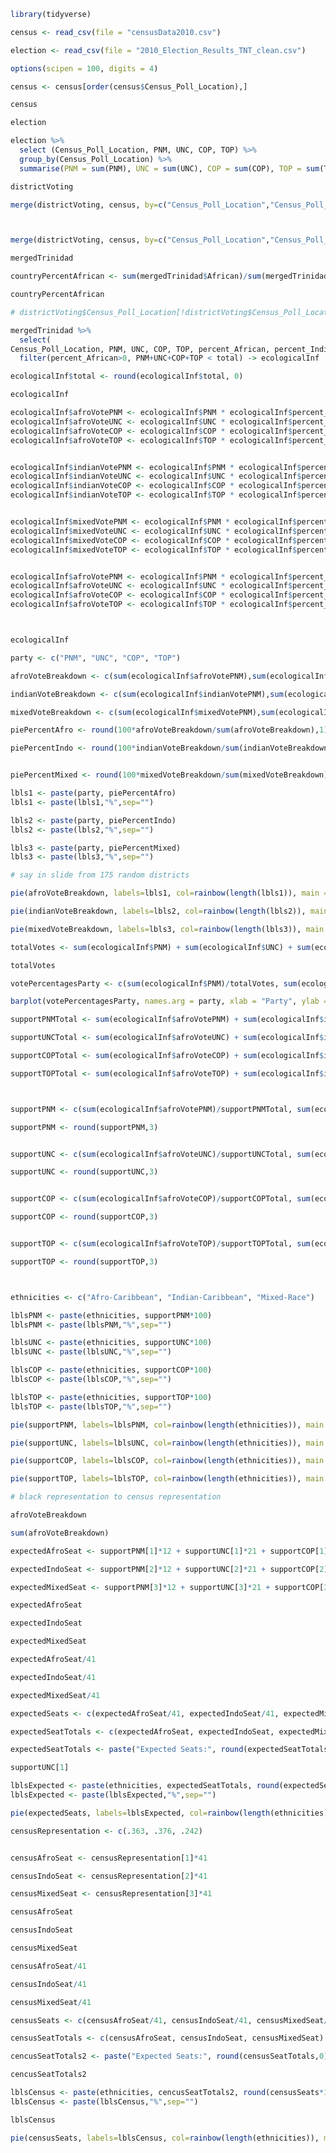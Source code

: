```r
library(tidyverse)

census <- read_csv(file = "censusData2010.csv")

election <- read_csv(file = "2010_Election_Results_TNT_clean.csv")

options(scipen = 100, digits = 4)
```

```r
census <- census[order(census$Census_Poll_Location),]

census
```

```r
election
```

```r
election %>%
  select (Census_Poll_Location, PNM, UNC, COP, TOP) %>%
  group_by(Census_Poll_Location) %>%
  summarise(PNM = sum(PNM), UNC = sum(UNC), COP = sum(COP), TOP = sum(TOP)) -> districtVoting 

districtVoting

merge(districtVoting, census, by=c("Census_Poll_Location","Census_Poll_Location"))




```

```r
merge(districtVoting, census, by=c("Census_Poll_Location","Census_Poll_Location")) -> mergedTrinidad

mergedTrinidad

countryPercentAfrican <- sum(mergedTrinidad$African)/sum(mergedTrinidad$total)

countryPercentAfrican
```

```r
# districtVoting$Census_Poll_Location[!districtVoting$Census_Poll_Location %in% mergedTrinidad$Census_Poll_Location]
```


```r
mergedTrinidad %>%
  select(
Census_Poll_Location, PNM, UNC, COP, TOP, percent_African, percent_Indian, percent_Mixed, total) %>%
  filter(percent_African>0, PNM+UNC+COP+TOP < total) -> ecologicalInf

ecologicalInf$total <- round(ecologicalInf$total, 0)

ecologicalInf


```


```r
ecologicalInf$afroVotePNM <- ecologicalInf$PNM * ecologicalInf$percent_African
ecologicalInf$afroVoteUNC <- ecologicalInf$UNC * ecologicalInf$percent_African
ecologicalInf$afroVoteCOP <- ecologicalInf$COP * ecologicalInf$percent_African
ecologicalInf$afroVoteTOP <- ecologicalInf$TOP * ecologicalInf$percent_African


ecologicalInf$indianVotePNM <- ecologicalInf$PNM * ecologicalInf$percent_Indian
ecologicalInf$indianVoteUNC <- ecologicalInf$UNC * ecologicalInf$percent_Indian
ecologicalInf$indianVoteCOP <- ecologicalInf$COP * ecologicalInf$percent_Indian
ecologicalInf$indianVoteTOP <- ecologicalInf$TOP * ecologicalInf$percent_Indian


ecologicalInf$mixedVotePNM <- ecologicalInf$PNM * ecologicalInf$percent_Mixed
ecologicalInf$mixedVoteUNC <- ecologicalInf$UNC * ecologicalInf$percent_Mixed
ecologicalInf$mixedVoteCOP <- ecologicalInf$COP * ecologicalInf$percent_Mixed
ecologicalInf$mixedVoteTOP <- ecologicalInf$TOP * ecologicalInf$percent_Mixed


ecologicalInf$afroVotePNM <- ecologicalInf$PNM * ecologicalInf$percent_African
ecologicalInf$afroVoteUNC <- ecologicalInf$UNC * ecologicalInf$percent_African
ecologicalInf$afroVoteCOP <- ecologicalInf$COP * ecologicalInf$percent_African
ecologicalInf$afroVoteTOP <- ecologicalInf$TOP * ecologicalInf$percent_African




```

```r
ecologicalInf
```

```r
party <- c("PNM", "UNC", "COP", "TOP")

afroVoteBreakdown <- c(sum(ecologicalInf$afroVotePNM),sum(ecologicalInf$afroVoteUNC),sum(ecologicalInf$afroVoteCOP),sum(ecologicalInf$afroVoteTOP))

indianVoteBreakdown <- c(sum(ecologicalInf$indianVotePNM),sum(ecologicalInf$indianVoteUNC),sum(ecologicalInf$indianVoteCOP),sum(ecologicalInf$indianVoteTOP))

mixedVoteBreakdown <- c(sum(ecologicalInf$mixedVotePNM),sum(ecologicalInf$mixedVoteUNC),sum(ecologicalInf$mixedVoteCOP),sum(ecologicalInf$mixedVoteTOP))

piePercentAfro <- round(100*afroVoteBreakdown/sum(afroVoteBreakdown),1)

piePercentIndo <- round(100*indianVoteBreakdown/sum(indianVoteBreakdown),1)


piePercentMixed <- round(100*mixedVoteBreakdown/sum(mixedVoteBreakdown),1)

lbls1 <- paste(party, piePercentAfro) 
lbls1 <- paste(lbls1,"%",sep="")

lbls2 <- paste(party, piePercentIndo) 
lbls2 <- paste(lbls2,"%",sep="")

lbls3 <- paste(party, piePercentMixed) 
lbls3 <- paste(lbls3,"%",sep="")

```

```r
# say in slide from 175 random districts

pie(afroVoteBreakdown, labels=lbls1, col=rainbow(length(lbls1)), main = "Party Vote Breakdown of Afro-Caribbean Voters")

pie(indianVoteBreakdown, labels=lbls2, col=rainbow(length(lbls2)), main = "Party Vote Breakdown of Indo-Caribbean Voters")

pie(mixedVoteBreakdown, labels=lbls3, col=rainbow(length(lbls3)), main = "Party Vote Breakdown of Mixed Race Voters")
```

```r
totalVotes <- sum(ecologicalInf$PNM) + sum(ecologicalInf$UNC) + sum(ecologicalInf$COP) + sum(ecologicalInf$TOP)

totalVotes

votePercentagesParty <- c(sum(ecologicalInf$PNM)/totalVotes, sum(ecologicalInf$UNC)/totalVotes, sum(ecologicalInf$COP)/totalVotes, sum(ecologicalInf$TOP)/totalVotes)

barplot(votePercentagesParty, names.arg = party, xlab = "Party", ylab = "Share of Vote", main = "Vote Share Per Party", col=rainbow(length(lbls1)))
```


```r
supportPNMTotal <- sum(ecologicalInf$afroVotePNM) + sum(ecologicalInf$indianVotePNM) + sum(ecologicalInf$mixedVotePNM)

supportUNCTotal <- sum(ecologicalInf$afroVoteUNC) + sum(ecologicalInf$indianVoteUNC) + sum(ecologicalInf$mixedVoteUNC)

supportCOPTotal <- sum(ecologicalInf$afroVoteCOP) + sum(ecologicalInf$indianVoteCOP) + sum(ecologicalInf$mixedVoteCOP)

supportTOPTotal <- sum(ecologicalInf$afroVoteTOP) + sum(ecologicalInf$indianVoteTOP) + sum(ecologicalInf$mixedVoteTOP)



supportPNM <- c(sum(ecologicalInf$afroVotePNM)/supportPNMTotal, sum(ecologicalInf$indianVotePNM)/supportPNMTotal, sum(ecologicalInf$mixedVotePNM)/supportPNMTotal)

supportPNM <- round(supportPNM,3)


supportUNC <- c(sum(ecologicalInf$afroVoteUNC)/supportUNCTotal, sum(ecologicalInf$indianVoteUNC)/supportUNCTotal, sum(ecologicalInf$mixedVoteUNC)/supportUNCTotal)

supportUNC <- round(supportUNC,3)


supportCOP <- c(sum(ecologicalInf$afroVoteCOP)/supportCOPTotal, sum(ecologicalInf$indianVoteCOP)/supportCOPTotal, sum(ecologicalInf$mixedVoteCOP)/supportCOPTotal)

supportCOP <- round(supportCOP,3)


supportTOP <- c(sum(ecologicalInf$afroVoteTOP)/supportTOPTotal, sum(ecologicalInf$indianVoteTOP)/supportTOPTotal, sum(ecologicalInf$mixedVoteTOP)/supportTOPTotal)

supportTOP <- round(supportTOP,3)




```

```r
ethnicities <- c("Afro-Caribbean", "Indian-Caribbean", "Mixed-Race")
```

```r
lblsPNM <- paste(ethnicities, supportPNM*100) 
lblsPNM <- paste(lblsPNM,"%",sep="")

lblsUNC <- paste(ethnicities, supportUNC*100) 
lblsUNC <- paste(lblsUNC,"%",sep="")

lblsCOP <- paste(ethnicities, supportCOP*100) 
lblsCOP <- paste(lblsCOP,"%",sep="")

lblsTOP <- paste(ethnicities, supportTOP*100) 
lblsTOP <- paste(lblsTOP,"%",sep="")

```


```r
pie(supportPNM, labels=lblsPNM, col=rainbow(length(ethnicities)), main = "Ethnic Vote Breakdown of PNM")

pie(supportUNC, labels=lblsUNC, col=rainbow(length(ethnicities)), main = "Ethnic Vote Breakdown of UNC")

pie(supportCOP, labels=lblsCOP, col=rainbow(length(ethnicities)), main = "Ethnic Vote Breakdown of COP")

pie(supportTOP, labels=lblsTOP, col=rainbow(length(ethnicities)), main = "Ethnic Vote Breakdown of TOP")
```

```r
# black representation to census representation

afroVoteBreakdown

sum(afroVoteBreakdown)

expectedAfroSeat <- supportPNM[1]*12 + supportUNC[1]*21 + supportCOP[1]*6 + supportTOP[1]*2

expectedIndoSeat <- supportPNM[2]*12 + supportUNC[2]*21 + supportCOP[2]*6 + supportTOP[2]*2

expectedMixedSeat <- supportPNM[3]*12 + supportUNC[3]*21 + supportCOP[3]*6 + supportTOP[3]*2

expectedAfroSeat

expectedIndoSeat

expectedMixedSeat

expectedAfroSeat/41

expectedIndoSeat/41

expectedMixedSeat/41

expectedSeats <- c(expectedAfroSeat/41, expectedIndoSeat/41, expectedMixedSeat/41)

expectedSeatTotals <- c(expectedAfroSeat, expectedIndoSeat, expectedMixedSeat)

expectedSeatTotals <- paste("Expected Seats:", round(expectedSeatTotals,0), ",", sep="")

supportUNC[1]

```

```r
lblsExpected <- paste(ethnicities, expectedSeatTotals, round(expectedSeats*98.1,2)) 
lblsExpected <- paste(lblsExpected,"%",sep="")
```


```r
pie(expectedSeats, labels=lblsExpected, col=rainbow(length(ethnicities)), main = "Expected Seat Representation Based on Vote Totals")
```
```r
censusRepresentation <- c(.363, .376, .242)


censusAfroSeat <- censusRepresentation[1]*41

censusIndoSeat <- censusRepresentation[2]*41

censusMixedSeat <- censusRepresentation[3]*41

censusAfroSeat

censusIndoSeat

censusMixedSeat

censusAfroSeat/41

censusIndoSeat/41

censusMixedSeat/41

censusSeats <- c(censusAfroSeat/41, censusIndoSeat/41, censusMixedSeat/41)

censusSeatTotals <- c(censusAfroSeat, censusIndoSeat, censusMixedSeat)

cencusSeatTotals2 <- paste("Expected Seats:", round(censusSeatTotals,0), ",", sep="")

cencusSeatTotals2

```


```r
lblsCensus <- paste(ethnicities, cencusSeatTotals2, round(censusSeats*100,2)) 
lblsCensus <- paste(lblsCensus,"%",sep="")

lblsCensus
```

```r
pie(censusSeats, labels=lblsCensus, col=rainbow(length(ethnicities)), main = "Expected Seat Representation Based on Census Totals")
```